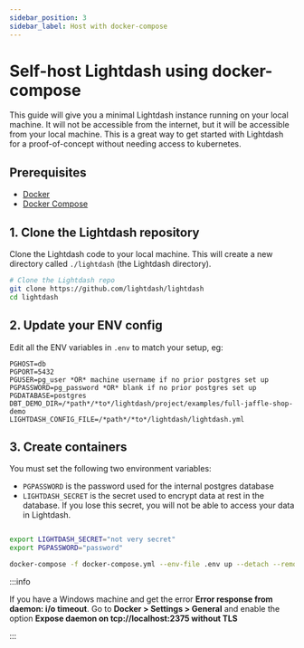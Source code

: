 ```yaml
---
sidebar_position: 3
sidebar_label: Host with docker-compose
---
```


# Self-host Lightdash using docker-compose

This guide will give you a minimal Lightdash instance running on your local machine. It will not be accessible from
the internet, but it will be accessible from your local machine. This is a great way to get started with Lightdash
for a proof-of-concept without needing access to kubernetes.

## Prerequisites

-   [Docker](https://docs.docker.com/get-docker/)
-   [Docker Compose](https://docs.docker.com/compose/install/)

## 1. Clone the Lightdash repository

Clone the Lightdash code to your local machine. This will create a new directory called `./lightdash` (the Lightdash directory).

```bash
# Clone the Lightdash repo
git clone https://github.com/lightdash/lightdash
cd lightdash
```

## 2. Update your ENV config

Edit all the ENV variables in `.env` to match your setup, eg:

```
PGHOST=db
PGPORT=5432
PGUSER=pg_user *OR* machine username if no prior postgres set up
PGPASSWORD=pg_password *OR* blank if no prior postgres set up
PGDATABASE=postgres
DBT_DEMO_DIR=/*path*/*to*/lightdash/project/examples/full-jaffle-shop-demo
LIGHTDASH_CONFIG_FILE=/*path*/*to*/lightdash/lightdash.yml
```

## 3. Create containers

You must set the following two environment variables:

-   `PGPASSWORD` is the password used for the internal postgres database
-   `LIGHTDASH_SECRET` is the secret used to encrypt data at rest in the database. If you lose this secret, you will not be able to access your data in Lightdash.

```bash

export LIGHTDASH_SECRET="not very secret"
export PGPASSWORD="password"

docker-compose -f docker-compose.yml --env-file .env up --detach --remove-orphans
```

:::info

If you have a Windows machine and get the error **Error response from daemon: i/o timeout**.
Go to **Docker > Settings > General** and enable the option **Expose daemon on tcp://localhost:2375 without TLS**

:::
